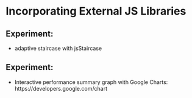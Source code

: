 # Incorporating External JS Libraries

## Experiment: 

- adaptive staircase with jsStaircase

## Experiment: 

- Interactive performance summary graph with Google Charts: https://developers.google.com/chart